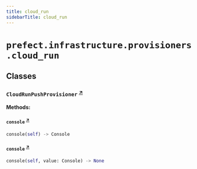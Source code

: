 ```yaml
---
title: cloud_run
sidebarTitle: cloud_run
---
```


# `prefect.infrastructure.provisioners.cloud_run`

## Classes

### `CloudRunPushProvisioner` <sup><a href="https://github.com/prefecthq/prefect/blob/main/src/prefect/infrastructure/provisioners/cloud_run.py#L34" target="_blank">↗</a></sup>

**Methods:**

#### `console` <sup><a href="https://github.com/prefecthq/prefect/blob/main/src/prefect/infrastructure/provisioners/cloud_run.py#L44" target="_blank">↗</a></sup>

```python
console(self) -> Console
```

#### `console` <sup><a href="https://github.com/prefecthq/prefect/blob/main/src/prefect/infrastructure/provisioners/cloud_run.py#L48" target="_blank">↗</a></sup>

```python
console(self, value: Console) -> None
```
